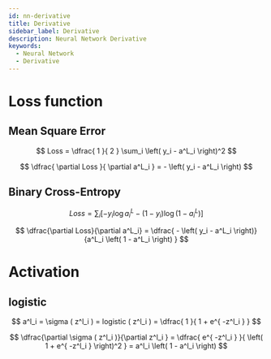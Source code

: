 ```yaml
---
id: nn-derivative
title: Derivative
sidebar_label: Derivative
description: Neural Network Derivative
keywords:
  - Neural Network
  - Derivative
---
```


# Loss function

## Mean Square Error

$$
Loss = \dfrac{ 1 }{ 2 } \sum_i \left( y_i - a^L_i \right)^2
$$

$$
\dfrac{ \partial Loss }{ \partial a^L_i } = - \left( y_i - a^L_i \right)
$$

## Binary Cross-Entropy

$$
Loss = \sum_i \left[ -y_i \log a^L_i - (1 - y_i) \log \left( 1 - a^L_i \right) \right]
$$

$$
\dfrac{\partial Loss}{\partial a^L_i}
= \dfrac{ - \left( y_i - a^L_i \right)}{a^L_i \left( 1 - a^L_i \right) }
$$

# Activation

## logistic

$$
a^l_i = \sigma ( z^l_i ) = logistic ( z^l_i ) = \dfrac{ 1 }{ 1 + e^{ -z^l_i } }
$$

$$
\dfrac{\partial \sigma ( z^l_i )}{\partial z^l_i }
= \dfrac{  e^{ -z^l_i } }{ \left( 1 + e^{ -z^l_i } \right)^2 }
= a^l_i \left( 1 - a^l_i \right)
$$
